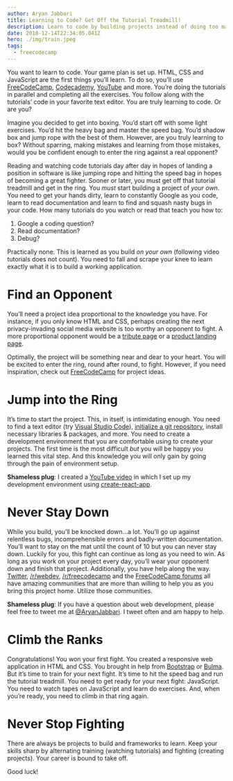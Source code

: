 ```yaml
---
author: Aryan Jabbari
title: Learning to Code? Get Off the Tutorial Treadmill!
description: Learn to code by building projects instead of doing too many tutorials.
date: 2018-12-14T22:34:05.041Z
hero: ./img/train.jpeg
tags:
  - freecodecamp
---
```

You want to learn to code. Your game plan is set up. HTML, CSS and JavaScript are the first things you’ll learn. To do so, you’ll use [FreeCodeCamp](freecodecamp.org), [Codecademy](codecademy.com), [YouTube](https://www.youtube.com/channel/UCERIxMohPPYmwjtHF3DdlJQ) and more. You’re doing the tutorials in parallel and completing all the exercises. You follow along with the tutorials’ code in your favorite text editor. You are truly learning to code. Or are you?

Imagine you decided to get into boxing. You’d start off with some light exercises. You’d hit the heavy bag and master the speed bag. You’d shadow box and jump rope with the best of them. However, are you truly learning to box? Without sparring, making mistakes and learning from those mistakes, would you be confident enough to enter the ring against a real opponent?

Reading and watching code tutorials day after day in hopes of landing a position in software is like jumping rope and hitting the speed bag in hopes of becoming a great fighter. Sooner or later, you must get off that tutorial treadmill and get in the ring. You _must_ start building a project of _your own_. You need to get your hands dirty, learn to constantly Google as you code, learn to read documentation and learn to find and squash nasty bugs in your code. How many tutorials do you watch or read that teach you how to:

1. Google a coding question?
2. Read documentation?
3. Debug?

Practically none.  This is learned as you build _on your own_ (following video tutorials does not count). You need to fall and scrape your knee to learn exactly what it is to build a working application.

# Find an Opponent

You’ll need a project idea proportional to the knowledge you have. For instance, if you only know HTML and CSS, perhaps creating the next privacy-invading social media website is too worthy an opponent to fight. A more proportional opponent would be a [tribute page](https://learn.freecodecamp.org/responsive-web-design/responsive-web-design-projects/build-a-tribute-page) or a [product landing page](https://learn.freecodecamp.org/responsive-web-design/responsive-web-design-projects/build-a-product-landing-page).

Optimally, the project will be something near and dear to your heart. You will be excited to enter the ring, round after round, to fight. However, if you need inspiration, check out [FreeCodeCamp](https://learn.freecodecamp.org/responsive-web-design/responsive-web-design-projects) for project ideas.

# Jump into the Ring

It’s time to start the project. This, in itself, is intimidating enough. You need to find a text editor (try [Visual Studio Code](https://code.visualstudio.com/)), [initialize a git repository](https://git-scm.com/docs/git-init), install necessary libraries & packages, and more.  You need to create a development environment that you are comfortable using to create your projects. The first time is the most difficult _but_ you will be happy you learned this vital step. And this knowledge you will only gain by going through the pain of environment setup.

**Shameless plug**: I created a [YouTube video](https://www.youtube.com/watch?v=3QngsWA9IEE) in which I set up my development environment using [create-react-app](https://facebook.github.io/create-react-app/).

# Never Stay Down

While you build, you’ll be knocked down…a lot. You’ll go up against relentless bugs, incomprehensible errors and badly-written documentation. You’ll want to stay on the mat until the count of 10 but you can never stay down. Luckily for you, this fight can continue as long as you need to win. As long as you work on your project every day, you’ll wear your opponent down and finish that project. Additionally, you have help along the way. [Twitter](https://twitter.com/aryanjabbari), [/r/webdev,](https://reddit.com/r/webdev) [/r/freecodecamp](https://www.reddit.com/r/freecodecamp) and the [FreeCodeCamp forums](https://www.freecodecamp.org/forum/) all have amazing communities that are more than willing to help you as you bring this project home. Utilize those communities.

**Shameless plug**: If you have a question about web development, please feel free to tweet me at [@AryanJabbari](https://twitter.com/aryanjabbari). I tweet often and am happy to help.

# Climb the Ranks

Congratulations! You won your first fight. You created a responsive web application in HTML and CSS. You brought in help from [Bootstrap](https://getbootstrap.com/) or [Bulma](https://bulma.io/). But it’s time to train for your next fight. It’s time to hit the speed bag and run the tutorial treadmill. You need to get ready for your next fight: JavaScript. You need to watch tapes on JavaScript and learn do exercises. And, when you’re ready, you need to climb in that ring again.

# Never Stop Fighting

There are always be projects to build and frameworks to learn. Keep your skills sharp by alternating training (watching tutorials) and fighting (creating projects). Your career is bound to take off.

Good luck!

